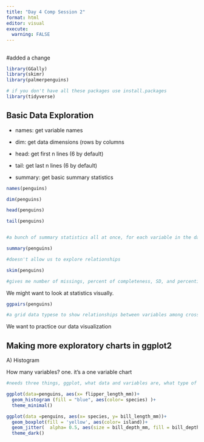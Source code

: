 ```yaml
---
title: "Day 4 Comp Session 2"
format: html
editor: visual
execute: 
  warning: FALSE
---
```


## 

#added a change

```r
library(GGally)
library(skimr)
library(palmerpenguins)

# if you don't have all these packages use install.packages
library(tidyverse)
```

## Basic Data Exploration

-   names: get variable names

-   dim: get data dimensions (rows by columns

-   head: get first n lines (6 by default)

-   tail: get last n lines (6 by default)

-   summary: get basic summary statistics

```r
names(penguins)

dim(penguins)

head(penguins)

tail(penguins)


#a bunch of summary statistics all at once, for each variable in the data, it gives you statistics, but it doesn't show us anything about relationships. 

summary(penguins)

#doesn't allow us to explore relationships
```

```r
skim(penguins)

#gives me number of missings, percent of completeness, SD, and percentiles and a histogram. 
```

We might want to look at statistics visually.

```r
ggpairs(penguins)

#a grid data typese to show relationships between variables among cross groups 
```

We want to practice our data visualization

## Making more exploratory charts in ggplot2

A\) Histogram

How many variables? one. it's a one variable chart

```r
#needs three things, ggplot, what data and variables are, what type of geom im using (chart); color is outline 

ggplot(data=penguins, aes(x= flipper_length_mm))+
  geom_histogram (fill = "blue", aes(color= species) )+
  theme_minimal()
```

```r
ggplot(data =penguins, aes(x= species, y= bill_length_mm))+
  geom_boxplot(fill = 'yellow', aes(color= island))+
  geom_jitter(  alpha= 0.5, aes(size = bill_depth_mm, fill = bill_depth_mm))+
  theme_dark()
```
